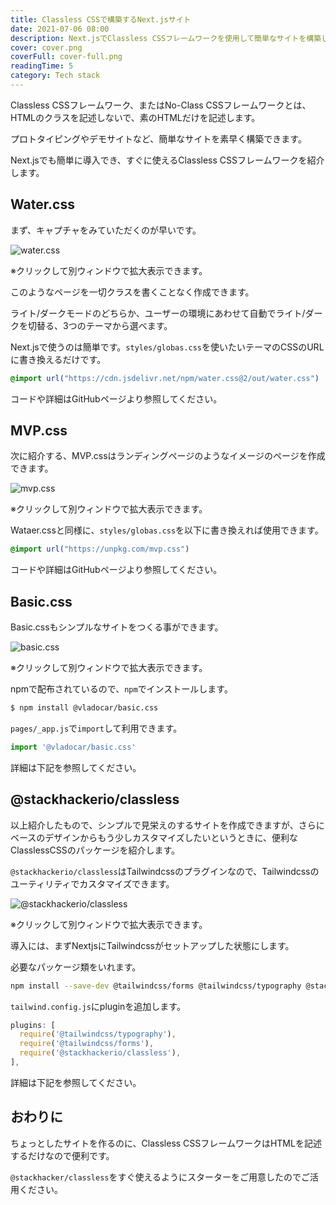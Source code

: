 ```yaml
---
title: Classless CSSで構築するNext.jsサイト
date: 2021-07-06 08:00
description: Next.jsでClassless CSSフレームワークを使用して簡単なサイトを構築します。
cover: cover.png
coverFull: cover-full.png
readingTime: 5
category: Tech stack
---
```

Classless CSSフレームワーク、またはNo-Class CSSフレームワークとは、HTMLのクラスを記述しないで、素のHTMLだけを記述します。

プロトタイピングやデモサイトなど、簡単なサイトを素早く構築できます。

Next.jsでも簡単に導入でき、すぐに使えるClassless CSSフレームワークを紹介します。

## Water.css

まず、キャプチャをみていただくのが早いです。

![water.css](watercss.png)

※クリックして別ウィンドウで拡大表示できます。

このようなページを一切クラスを書くことなく作成できます。

ライト/ダークモードのどちらか、ユーザーの環境にあわせて自動でライト/ダークを切替る、3つのテーマから選べます。

Next.jsで使うのは簡単です。`styles/globas.css`を使いたいテーマのCSSのURLに書き換えるだけです。

```css
@import url("https://cdn.jsdelivr.net/npm/water.css@2/out/water.css")
```

コードや詳細はGitHubページより参照してください。

<LinkCard href="https://github.com/kognise/water.css" />

## MVP.css

次に紹介する、MVP.cssはランディングページのようなイメージのページを作成できます。

![mvp.css](mvpcss.png)

※クリックして別ウィンドウで拡大表示できます。

Wataer.cssと同様に、`styles/globas.css`を以下に書き換えれば使用できます。

```css
@import url("https://unpkg.com/mvp.css")
```

コードや詳細はGitHubページより参照してください。

<LinkCard href="https://www.github.com/andybrewer/mvp/" />

## Basic.css

Basic.cssもシンプルなサイトをつくる事ができます。

![basic.css](basiccss.png)

※クリックして別ウィンドウで拡大表示できます。

npmで配布されているので、`npm`でインストールします。

```sh
$ npm install @vladocar/basic.css
```

`pages/_app.js`で`import`して利用できます。

```js
import '@vladocar/basic.css'
```

詳細は下記を参照してください。

<LinkCard href="https://github.com/vladocar/Basic.css" />

## @stackhackerio/classless

以上紹介したもので、シンプルで見栄えのするサイトを作成できますが、さらにベースのデザインからもう少しカスタマイズしたいというときに、便利なClasslessCSSのパッケージを紹介します。

`@stackhackerio/classless`はTailwindcssのプラグインなので、Tailwindcssのユーティリティでカスタマイズできます。

![@stackhackerio/classless](classless.png)

※クリックして別ウィンドウで拡大表示できます。

導入には、まずNextjsにTailwindcssがセットアップした状態にします。

<LinkCard href="https://tailwindcss.com/docs/guides/nextjs" />

必要なパッケージ類をいれます。

```sh
npm install --save-dev @tailwindcss/forms @tailwindcss/typography @stackhackerio/classless
```

`tailwind.config.js`にpluginを追加します。

```js
plugins: [
  require('@tailwindcss/typography'),
  require('@tailwindcss/forms'),
  require('@stackhackerio/classless'),
],
```

詳細は下記を参照してください。

<LinkCard href="https://github.com/stackhackerio/classless" />

## おわりに

ちょっとしたサイトを作るのに、Classless CSSフレームワークはHTMLを記述するだけなので便利です。

`@stackhacker/classless`をすぐ使えるようにスターターをご用意したのでご活用ください。

<LinkCard href="/starters/quicko" />
